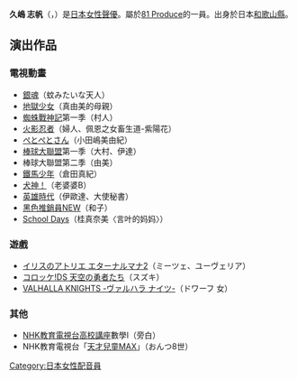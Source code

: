 {{update|time=2015-02-01T14:50:47+00:00}}
{{blpunsourced|time=2013-05-16T02:39:20+00:00}}
{{Japanese|japanese=久嶋 志帆|kana=ひさじま しほ|romaji=Hisajima Shiho}} 

'''久嶋 志帆'''（{{lang-ja|久嶋 志帆|Hisajima Shiho}}，{{bd|1982年|5月31日}}）是[[日本|日本]][[女性|女性]][[聲優|聲優]]。屬於[[81_Produce|81 Produce]]的一員。出身於日本[[和歌山縣|和歌山縣]]。

== 演出作品 ==
=== 電視動畫 ===
* [[銀魂_(動畫)|銀魂]]（蚊みたいな天人）
* [[地獄少女|地獄少女]]（真由美的母親）
* [[蜘蛛戰神記|蜘蛛戰神記]]第一季（村人）
* [[火影忍者|火影忍者]]（婦人、佩恩之女畜生道-紫陽花）
* [[ぺとぺとさん|ぺとぺとさん]]（小田嶋美由紀）
* [[棒球大聯盟|棒球大聯盟]]第一季（大村、伊達）
* 棒球大聯盟第二季（由美）
* [[鐵馬少年|鐵馬少年]]（倉田真紀）
* [[犬神！|犬神！]]（老婆婆B）
* [[英雄時代_(動畫)|英雄時代]]（伊歐達、大使秘書）
* [[黑色推銷員|黑色推銷員NEW]]（和子）
* [[School_Days|School Days]]（桂真奈美〈言叶的妈妈〉）

===遊戲===
*[[イリスのアトリエ_エターナルマナ2|イリスのアトリエ エターナルマナ2]]（ミーツェ、ユーヴェリア）
*[[コロッケ!DS_天空の勇者たち|コロッケ!DS 天空の勇者たち]]（スズキ）
*[[VALHALLA_KNIGHTS_-ヴァルハラ_ナイツ-|VALHALLA KNIGHTS -ヴァルハラ ナイツ-]]（ドワーフ 女）

=== 其他 ===
* [[NHK教育電視台|NHK教育電視台]][[NHK高校講座|高校講座]]數學I（旁白）
* NHK教育電視台「[[天才兒童MAX|天才兒童MAX]]」（おんつ8世）

{{81 Produce}}
{{DEFAULTSORT:Hisajima Shiho}}
[[Category:日本女性配音員|Category:日本女性配音員]]
{{Acg-stub}}